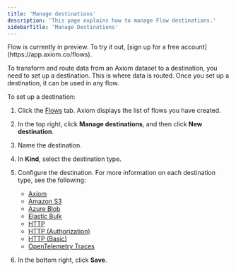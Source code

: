 ```yaml
---
title: 'Manage destinations'
description: 'This page explains how to manage Flow destinations.'
sidebarTitle: 'Manage Destinations'
---
```


<Note>
    Flow is currently in preview. To try it out, [sign up for a free account](https://app.axiom.co/flows).
</Note>

To transform and route data from an Axiom dataset to a destination, you need to set up a destination. This is where data is routed. Once you set up a destination, it can be used in any flow.

To set up a destination:
1. Click the [Flows](https://app.axiom.co/flows) tab. Axiom displays the list of flows you have created.
2. In the top right, click **Manage destinations**, and then click **New destination**.
3. Name the destination.
4. In **Kind**, select the destination type.
5. Configure the destination. For more information on each destination type, see the following:

    - [Axiom](/process-data/destinations/axiom)
    - [Amazon S3](/process-data/destinations/amazon-s3)
    - [Azure Blob](/process-data/destinations/azure-blob)
    - [Elastic Bulk](/process-data/destinations/elastic-bulk)
    - [HTTP](/process-data/destinations/http#configure-http-destination)
    - [HTTP (Authorization)](/process-data/destinations/http#configure-http-authorization-destination)
    - [HTTP (Basic)](/process-data/destinations/http#configure-http-basic-destination)
    - [OpenTelemetry Traces](/process-data/destinations/opentelemetry#configure-opentelemetry-traces-destination)

6. In the bottom right, click **Save**.
